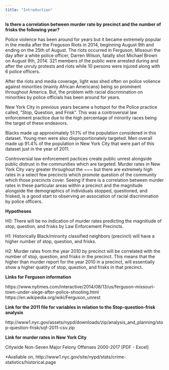```yaml
---
title: "Introduction"
---
```


**Is there a correlation between murder rate by precinct and the number of frisks the following year?**

Police violence has been around for years but it became extremely popular in the media after the Freguson Riots in 2014, beginning August 9th and ending on the 25th of August. The riots occurred in Ferguson, Missouri  the day after a white police officer, Darren Wilson, fatally shot Michael Brown on August 9th, 2014. 321 members of the public were arrested during and after the unruly protests and riots while 10 persons were injured along with 6 police officers. 

After the riots and media coverage, light was shed often on police volience against minorities (mainly African Americans) being so prominent throughout America. But, the problem with racial discrimination on minorities by police officials has been around for years. 

New York City in previous years became a hotspot for the Police practice called, "Stop, Question, and Frisk". This was a controversial law enforcement practice due to the high percentage of minority races being the target of these endeavors. 

Blacks made up approximately 51.1% of the population considered in this dataset. Young men were also disproportionately targeted. Men overall made up 91.4% of the population in New York City that were part of this dataset just in the year of 2011.

Controversial law enforcement pactices create public unrest alongside public distrust in the communities which are targeted. Murder rates in New York City vary greater throughout the ~~~ but there are extremely high rates in a select few precincts which promote question of the community which those precincts cover. Seeing if there is a correlation between murder rates in these particular areas within a precinct and the magnitude alongside the demographics of individuals stopped, questioned, and frisked, is a good start to observing an association of racial discrimination by police officers.  

**Hypotheses**

H0: There will be no indication of murder rates predicting the magnitiude of stop, question, and frisks by Law Enforcement Precincts.

H1: Historically Black/minority classified neighbors (precinct) will have a higher number of stop, question, and frisks. 

H2: Murder rates from the year 2010 by precinct will be correlated with the number of stop, question, and frisks in the precinct. This means that the higher than murder report for the year 2010 in a precinct, will essentially show a higher quatity of stop, question, and frisks in that precinct. 


**Links for Ferguson information** 

https://www.nytimes.com/interactive/2014/08/13/us/ferguson-missouri-town-under-siege-after-police-shooting.html
https://en.wikipedia.org/wiki/Ferguson_unrest

**Link for the 2011 file for variables in relation to the Stop-question-frisk analysis** 

http://www1.nyc.gov/assets/nypd/downloads/zip/analysis_and_planning/stop-question-frisk/sqf-2011-csv.zip 

**Link for murder rates in New York City** 

Citywide Non-Seven Major Felony Offenses 2000-2017 [PDF - Excel]

*Avaliable on, http://www1.nyc.gov/site/nypd/stats/crime-statistics/historical.page



